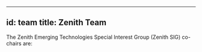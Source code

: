 
---
id: team
title: Zenith Team
---
The Zenith Emerging Technologies Special Interest Group (Zenith SIG) co-chairs are:

<Bio name="Keith O'Donnell" organisation="Feynic" image="/img/people/no-headshot.png">
</Bio>

<Bio name="Patrick Downing" organisation="Morgan Stanley" image="/img/people/no-headshot.png">
</Bio>

<Bio name="Peter Smulovics" organisation="Morgan Stanley" image="/img/people/peter-smulovics.png">
</Bio>
